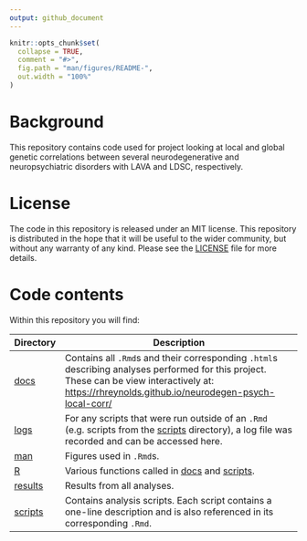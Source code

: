 ```yaml
---
output: github_document
---
```


<!-- README.md is generated from README.Rmd. Please edit that file -->

```r
knitr::opts_chunk$set(
  collapse = TRUE,
  comment = "#>",
  fig.path = "man/figures/README-",
  out.width = "100%"
)
```

# Background
This repository contains code used for project looking at local and global genetic correlations between several neurodegenerative and neuropsychiatric disorders with LAVA and LDSC, respectively.

# License
The code in this repository is released under an MIT license. This repository is distributed in the hope that it will be useful to the wider community, but without any warranty of any kind. Please see the [LICENSE](LICENSE) file for more details. 

# Code contents

Within this repository you will find:

| Directory | Description |
| --------- | --------------------------------------------------------------------------- |
| [docs](docs) | Contains all `.Rmd`s and their corresponding `.html`s describing analyses performed for this project. These can be view interactively at: [https://rhreynolds.github.io/neurodegen-psych-local-corr/](https://rhreynolds.github.io/neurodegen-psych-local-corr/)|
| [logs](logs) | For any scripts that were run outside of an `.Rmd` (e.g. scripts from the [scripts](scripts) directory), a log file was recorded and can be accessed here. |
| [man](manuscript) | Figures used in `.Rmd`s. |
| [R](R)| Various functions called in [docs](docs) and [scripts](scripts). |
| [results](results) | Results from all analyses. |
| [scripts](scripts) | Contains analysis scripts. Each script contains a one-line description and is also referenced in its corresponding `.Rmd`. |
